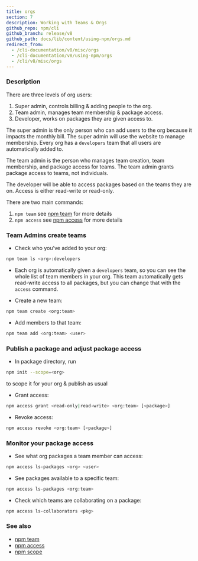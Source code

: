 ```yaml
---
title: orgs
section: 7
description: Working with Teams & Orgs
github_repo: npm/cli
github_branch: release/v8
github_path: docs/lib/content/using-npm/orgs.md
redirect_from:
  - /cli-documentation/v8/misc/orgs
  - /cli-documentation/v8/using-npm/orgs
  - /cli/v8/misc/orgs
---
```


### Description

There are three levels of org users:

1. Super admin, controls billing & adding people to the org.
2. Team admin, manages team membership & package access.
3. Developer, works on packages they are given access to.

The super admin is the only person who can add users to the org because it impacts the monthly bill. The super admin will use the website to manage membership. Every org has a `developers` team that all users are automatically added to.

The team admin is the person who manages team creation, team membership, and package access for teams. The team admin grants package access to teams, not individuals.

The developer will be able to access packages based on the teams they are on. Access is either read-write or read-only.

There are two main commands:

1. `npm team` see [npm team](/cli/v8/commands/npm-team) for more details
2. `npm access` see [npm access](/cli/v8/commands/npm-access) for more details

### Team Admins create teams

- Check who you’ve added to your org:

```bash
npm team ls <org>:developers
```

- Each org is automatically given a `developers` team, so you can see the whole list of team members in your org. This team automatically gets read-write access to all packages, but you can change that with the `access` command.

- Create a new team:

```bash
npm team create <org:team>
```

- Add members to that team:

```bash
npm team add <org:team> <user>
```

### Publish a package and adjust package access

- In package directory, run

```bash
npm init --scope=<org>
```

to scope it for your org & publish as usual

- Grant access:

```bash
npm access grant <read-only|read-write> <org:team> [<package>]
```

- Revoke access:

```bash
npm access revoke <org:team> [<package>]
```

### Monitor your package access

- See what org packages a team member can access:

```bash
npm access ls-packages <org> <user>
```

- See packages available to a specific team:

```bash
npm access ls-packages <org:team>
```

- Check which teams are collaborating on a package:

```bash
npm access ls-collaborators <pkg>
```

### See also

- [npm team](/cli/v8/commands/npm-team)
- [npm access](/cli/v8/commands/npm-access)
- [npm scope](/cli/v8/using-npm/scope)
